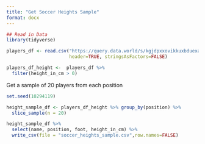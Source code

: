 ---
title: "Get Soccer Heights Sample"
format: docx
---

```{r Read data, echo= FALSE, output = FALSE}
## Read in Data
library(tidyverse)

players_df <- read.csv("https://query.data.world/s/kgjdpxxovikkuxbduexafg6fbrbjav?dws=00000",
                       header=TRUE, stringsAsFactors=FALSE)

players_df_height <-  players_df %>% 
  filter(height_in_cm > 0)

```


Get a sample of 20 players from each position


```{r echo=FALSE, output = TRUE, results='asis'}

set.seed(10294119)

height_sample_df <- players_df_height %>% group_by(position) %>%
  slice_sample(n = 20)

height_sample_df %>%
  select(name, position, foot, height_in_cm) %>%
  write_csv(file = "soccer_heights_sample.csv",row.names=FALSE)

```

